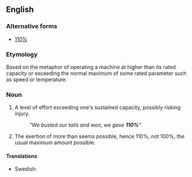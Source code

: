 ==English==

===Alternative forms===
* [[110%]]

===Etymology===
Based on the metaphor of operating a machine at higher than its rated capacity or exceeding the normal maximum of some rated parameter such as speed or temperature.

===Noun===
{{head|en|noun|head=[[a]] [[hundred]] [[and]] [[ten]] [[percent]]}}

# {{context|idiomatic|US|sports|informal|lang=en}} A level of effort exceeding one's sustained capacity, possibly risking injury.
#: ''"We busted our tails and won, we gave '''110%'''"''.
# {{context|idiomatic|colloquial|lang=en}} The exertion of more than seems possible, hence 110%, not 100%, the usual maximum amount possible.

====Translations====
{{trans-top|level of effort exceeding one's sustained capacity}}
* Swedish: {{t|sv|hundratio procent|c}}
{{trans-mid}}
{{trans-bottom}}